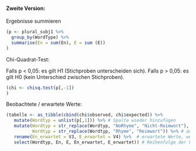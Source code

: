
#### Zweite Version:

Ergebnisse summieren

```r
(p <- plural_subj1 %>% 
  group_by(WordType) %>% 
  summarise(En = sum(En), E = sum (E))
)

```

Chi-Quadrat-Test:

Falls p < 0,05: es gilt H1 (Stichproben unterscheiden sich).
Falls p > 0,05: es gilt H0 (kein Unterschied zwischen Stichproben).

```r
(chi <- chisq.test(p[,-1])
)

```

Beobachtete / erwartete Werte:

```r
(tabelle <- as_tibble(cbind(chi$observed, chi$expected)) %>%
   mutate(Wordtyp = unlist(p[,1])) %>% # Spalte wieder hinzufügen
   mutate(Wordtyp = str_replace(Wordtyp, "NoRhyme", "Nicht-Reimwort"), # auf deutsch
          Wordtyp = str_replace(Wordtyp, "Rhyme", "Reimwort")) %>% # auf deutsch
   rename(En_erwartet = V3, E_erwartet = V4) %>%  # erwartete Werte, wenn H0 richtig ist
   select(Wordtyp, En, E, En_erwartet, E_erwartet)) # Reihenfolge der Variablen verändern

```

